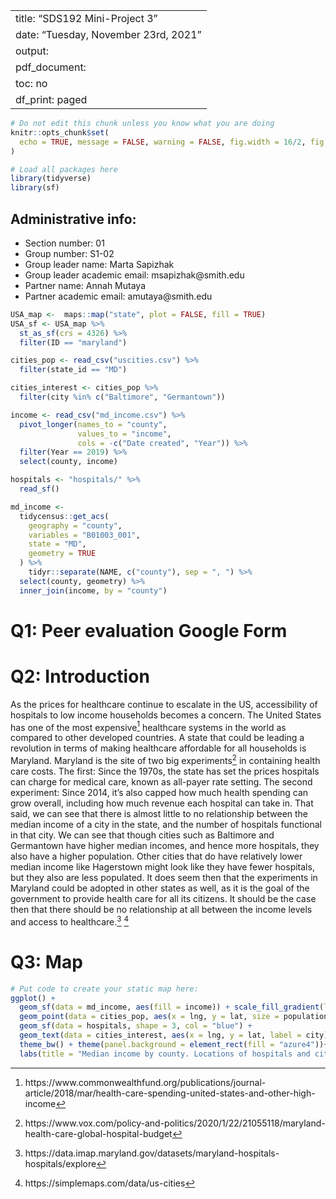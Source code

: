 
---
title: "SDS192 Mini-Project 3"
date: "Tuesday, November 23rd, 2021"
output:
  pdf_document:
    toc: no
    df_print: paged
---

```r
# Do not edit this chunk unless you know what you are doing
knitr::opts_chunk$set(
  echo = TRUE, message = FALSE, warning = FALSE, fig.width = 16/2, fig.height = 9/2
)
```

```r
# Load all packages here
library(tidyverse)
library(sf)
```

## Administrative info:

* Section number: 01
* Group number: S1-02
* Group leader name: Marta Sapizhak
* Group leader academic email: msapizhak@smith.edu
* Partner name: Annah Mutaya
* Partner academic email: amutaya@smith.edu


```r

USA_map <-  maps::map("state", plot = FALSE, fill = TRUE)
USA_sf <- USA_map %>%
  st_as_sf(crs = 4326) %>% 
  filter(ID == "maryland")

cities_pop <- read_csv("uscities.csv") %>% 
  filter(state_id == "MD")

cities_interest <- cities_pop %>% 
  filter(city %in% c("Baltimore", "Germantown"))

income <- read_csv("md_income.csv") %>% 
  pivot_longer(names_to = "county", 
               values_to = "income", 
               cols = -c("Date created", "Year")) %>% 
  filter(Year == 2019) %>% 
  select(county, income)

hospitals <- "hospitals/" %>% 
  read_sf()

md_income <-
  tidycensus::get_acs(
    geography = "county",
    variables = "B01003_001",
    state = "MD",
    geometry = TRUE
  ) %>% 
    tidyr::separate(NAME, c("county"), sep = ", ") %>% 
  select(county, geometry) %>% 
  inner_join(income, by = "county")
```
# Q1: Peer evaluation Google Form

\newpage

# Q2: Introduction

As the prices for healthcare continue to escalate in the US, accessibility of hospitals to low income households becomes a concern. The United States has one of the most expensive^[https://www.commonwealthfund.org/publications/journal-article/2018/mar/health-care-spending-united-states-and-other-high-income] healthcare systems in the world as compared to other developed countries. 
A state that could be leading a revolution in terms of making healthcare affordable for all households is Maryland. Maryland is the site of two big experiments^[https://www.vox.com/policy-and-politics/2020/1/22/21055118/maryland-health-care-global-hospital-budget] in containing health care costs. The first: Since the 1970s, the state has set the prices hospitals can charge for medical care, known as all-payer rate setting. The second experiment: Since 2014, it’s also capped how much health spending can grow overall, including how much revenue each hospital can take in. That said, we can see that there is almost little to no relationship between the median income of a city in the state, and the number of hospitals functional in that city. We can see that though cities such as Baltimore and Germantown have higher median incomes, and hence more hospitals, they also have a higher population. Other cities that do have relatively lower median income like Hagerstown might look like they have fewer hospitals, but they also are less populated. 
It does seem then that the experiments in Maryland could be adopted in other states as well, as it is the goal of the government to provide health care for all its citizens. It should be the case then that there should be no relationship at all between the income levels and access to healthcare.^[https://data.imap.maryland.gov/datasets/maryland-hospitals-hospitals/explore] ^[https://simplemaps.com/data/us-cities]

# Q3: Map

```r
# Put code to create your static map here:
ggplot() +
  geom_sf(data = md_income, aes(fill = income)) + scale_fill_gradient(low = "white", high = "darkgreen")+
  geom_point(data = cities_pop, aes(x = lng, y = lat, size = population)) + scale_size(range = c(0.1, 6)) +
  geom_sf(data = hospitals, shape = 3, col = "blue") +
  geom_text(data = cities_interest, aes(x = lng, y = lat, label = city), colour ="white") +
  theme_bw() + theme(panel.background = element_rect(fill = "azure4"))+
  labs(title = "Median income by county. Locations of hospitals and cities population", subtitle = "In Maryland", x = "", y ="", fill = "Income", size = "City population")

```